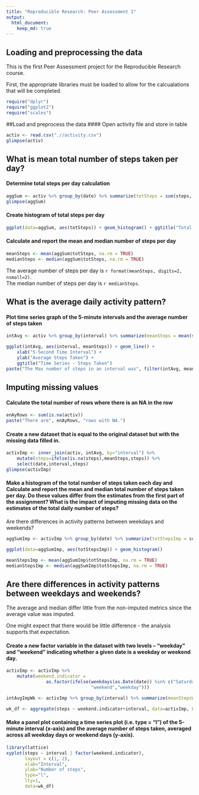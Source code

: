 ```yaml
---
title: "Reproducible Research: Peer Assessment 1"
output: 
  html_document:
    keep_md: true
---
```



## Loading and preprocessing the data

This is the first Peer Assessment project for the Reproducible Research course.

First, the appropriate libraries must be loaded to allow for the calcualations that will be completed.

```r
require("dplyr")
require("ggplot2")
require("scales")
```

##Load and preprocess the data
#### Open activity file and store in table

```r
activ <- read.csv(".//activity.csv")
glimpse(activ)
```


## What is mean total number of steps taken per day?
#### Determine total steps per day calculation

```r
aggSum <- activ %>% group_by(date) %>% summarize(totSteps = sum(steps, na.rm = FALSE))
glimpse(aggSum)
```


#### Create histogram of total steps per day
```r
ggplot(data=aggSum, aes(totSteps)) + geom_histogram() + ggtitle("Total Steps Per Day")
```

#### Calculate and report the mean and median number of steps per day

```r
meanSteps <- mean(aggSum$totSteps, na.rm = TRUE)
medianSteps <- median(aggSum$totSteps, na.rm = TRUE)
```
The average number of steps per day is `r format(meanSteps, digits=2, nsmall=2)`.  
The median number of steps per day is `r medianSteps`.  


## What is the average daily activity pattern?
#### Plot time series graph of the 5-minute intervals and the average number of steps taken

```r
intAvg <- activ %>% group_by(interval) %>% summarize(meanSteps = mean(steps, na.rm = TRUE))

ggplot(intAvg, aes(interval, meanSteps)) + geom_line() +
    xlab("5-Second Time Interval") + 
    ylab("Average Steps Taken") + 
    ggtitle("Time Series - Steps Taken")
paste("The Max number of steps in an interval was", filter(intAvg, meanSteps==max(meanSteps)))
```


## Imputing missing values
#### Calculate the total number of rows where there is an NA in the row

```r
enAyRows <- sum(is.na(activ))
paste("There are", enAyRows, "rows with NA.")
```



#### Create a new dataset that is equal to the original dataset but with the missing data filled in.

```r
activImp <- inner_join(activ, intAvg, by="interval") %>% 
    mutate(steps=ifelse(is.na(steps),meanSteps,steps)) %>%
    select(date,interval,steps)
glimpse(activImp)
```



#### Make a histogram of the total number of steps taken each day and Calculate and report the mean and median total number of steps taken per day. Do these values differ from the estimates from the first part of the assignment? What is the impact of imputing missing data on the estimates of the total daily number of steps?

Are there differences in activity patterns between weekdays and weekends?

```r
aggSumImp <- activImp %>% group_by(date) %>% summarize(totStepsImp = sum(steps, na.rm = FALSE))

ggplot(data=aggSumImp, aes(totStepsImp)) + geom_histogram()

meanStepsImp <- mean(aggSumImp$totStepsImp, na.rm = TRUE)
medianStepsImp <- median(aggSumImp$totStepsImp, na.rm = TRUE)

```


## Are there differences in activity patterns between weekdays and weekends?
The average and median differ little from the non-imputed metrics since the average value was imputed.

One might expect that there would be little difference - the analysis supports that expectation.


#### Create a new factor variable in the dataset with two levels – “weekday” and “weekend” indicating whether a given date is a weekday or weekend day.

```r
activImp <- activImp %>%
    mutate(weekend.indicator =
               as.factor(ifelse(weekdays(as.Date(date)) %in% c("Saturday","Sunday"),
                                "weekend","weekday")))

intAvgImpWk <- activImp %>% group_by(interval) %>% summarize(meanStepsWeekend = mean(steps, na.rm = TRUE))

wk_df <- aggregate(steps ~ weekend.indicator+interval, data=activImp, FUN=mean)
```



#### Make a panel plot containing a time series plot (i.e. type = "l") of the 5-minute interval (x-axis) and the average number of steps taken, averaged across all weekday days or weekend days (y-axis).  

```r

library(lattice)
xyplot(steps ~ interval | factor(weekend.indicator),
       layout = c(1, 2),
       xlab="Interval",
       ylab="Number of steps",
       type="l",
       lty=1,
       data=wk_df)
```